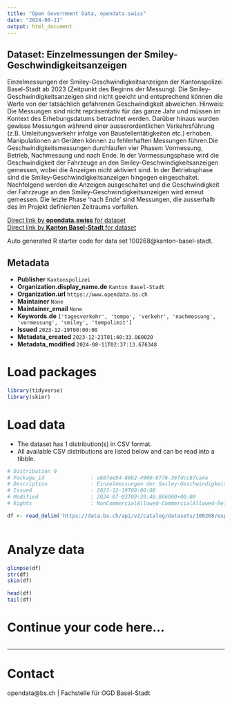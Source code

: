 ```yaml
---
title: "Open Government Data, opendata.swiss"
date: "2024-08-11"
output: html_document
---
```


## Dataset: Einzelmessungen der Smiley-Geschwindigkeitsanzeigen

Einzelmessungen der Smiley-Geschwindigkeitsanzeigen der Kantonspolizei Basel-Stadt ab 2023 (Zeitpunkt des Beginns der Messung). Die Smiley-Geschwindigkeitsanzeigen sind nicht geeicht und entsprechend können die Werte von der tatsächlich gefahrenen Geschwindigkeit abweichen. Hinweis: Die Messungen sind nicht repräsentativ für das ganze Jahr und müssen im Kontext des Erhebungsdatums betrachtet werden. Darüber hinaus wurden gewisse Messungen während einer ausserordentlichen Verkehrsführung (z.B. Umleitungsverkehr infolge von Baustellentätigkeiten etc.) erhoben. Manipulationen an Geräten können zu fehlerhaften Messungen führen.Die Geschwindigkeitsmessungen
durchlaufen vier Phasen: Vormessung, Betrieb, Nachmessung und nach Ende. In der
Vormessungsphase wird die Geschwindigkeit der Fahrzeuge an den
Smiley-Geschwindigkeitsanzeigen gemessen, wobei die Anzeigen nicht aktiviert
sind. In der Betriebsphase sind die Smiley-Geschwindigkeitsanzeigen hingegen
eingeschaltet. Nachfolgend werden die Anzeigen ausgeschaltet und die
Geschwindigkeit der Fahrzeuge an den Smiley-Geschwindigkeitsanzeigen wird
erneut gemessen. Die letzte Phase 'nach Ende' sind Messungen, die
ausserhalb des im Projekt definierten Zeitraums vorfallen. 

[Direct link by **opendata.swiss** for dataset](https://opendata.swiss/de/dataset/einzelmessungen-der-smiley-geschwindigkeitsanzeigen)<br>
[Direct link by **Kanton Basel-Stadt** for dataset](https://data.bs.ch/explore/dataset/100268/)

Auto generated R starter code for data set 100268@kanton-basel-stadt.

## Metadata

- **Publisher** `Kantonspolizei`
- **Organization.display_name.de** `Kanton Basel-Stadt`
- **Organization.url** `https://www.opendata.bs.ch`
- **Maintainer** `None`
- **Maintainer_email** `None`
- **Keywords.de** `['tagesverkehr', 'tempo', 'verkehr', 'nachmessung', 'vormessung', 'smiley', 'tempolimit']`
- **Issued** `2023-12-19T00:00:00`
- **Metadata_created** `2023-12-21T01:40:33.060020`
- **Metadata_modified** `2024-08-11T02:37:13.676348`


# Load packages

```r

library(tidyverse)
library(skimr)

```

# Load data

-   The dataset has 1 distribution(s) in CSV format.
-   All available CSV distributions are listed below and can be read into a tibble.

```r

# Distribution 0
# Package_id               : a687ee94-86b2-4900-9776-36fdcc87ca4e
# Description              : Einzelmessungen der Smiley-Geschwindigkeitsanzeigen (csv)
# Issued                   : 2023-12-19T00:00:00
# Modified                 : 2024-07-03T09:39:48.866000+00:00
# Rights                   : NonCommercialAllowed-CommercialAllowed-ReferenceRequired

df <- read_delim('https://data.bs.ch/api/v2/catalog/datasets/100268/exports/csv?use_labels=true')



```

# Analyze data

```r

glimpse(df)
str(df)
skim(df)

head(df)
tail(df)

```

# Continue your code here...

```r

```

------------------------------------------------------------------------

# Contact

opendata@bs.ch | Fachstelle für OGD Basel-Stadt
